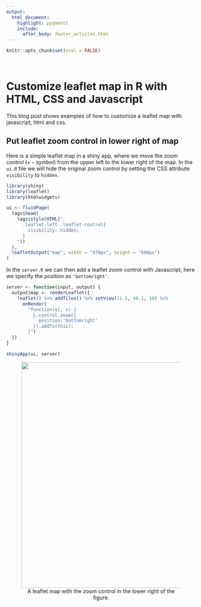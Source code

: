 ```yaml
---
output: 
  html_document:
    highlight: pygments
    include:
      after_body: footer_articles.html
---
```


```r
knitr::opts_chunk$set(eval = FALSE)
```

<br>

# Customize leaflet map in R with HTML, CSS and Javascript

This blog post shows examples of how to customize a leaflet map with javascript, html and css.

## Put leaflet zoom control in lower right of map

Here is a simple leaflet map in a shiny app, where we move the zoom control (+ - symbol) from the upper left to the lower right of the map. In the `ui.R` file we will hide the original zoom control by setting the CSS attribute `visibility` to `hidden`.

```r
library(shiny)
library(leaflet)
library(htmlwidgets)

ui <- fluidPage(
  tags$head(
    tags$style(HTML("
      .leaflet-left .leaflet-control{
        visibility: hidden;
      }
    "))
  ),
  leafletOutput("map", width = "870px", height = "696px")
)
```

In the `server.R` we can then add a leaflet zoom control with Javascript, here we specify the position as `'bottomright'`.

```r
server <- function(input, output) {
  output$map <- renderLeaflet({
    leaflet() %>% addTiles() %>% setView(11.5, 48.1, 10) %>%
      onRender(
        "function(el, x) {
          L.control.zoom({
            position:'bottomright'
          }).addTo(this);
        }")
  })
}

shinyApp(ui, server)
```
<figure>
<center><img src = "assets/img/leaflet_map_zoom_control.png" width = "600px">
<figcaption>A leaflet map with the zoom control in the lower right of the figure.</figcaption></center>
</figure>
